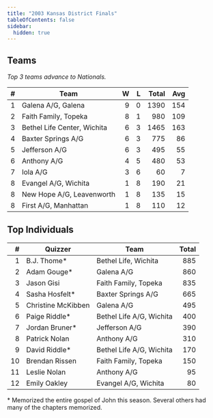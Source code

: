 ```yaml
---
title: "2003 Kansas District Finals"
tableOfContents: false
sidebar:
  hidden: true
---
```


## Teams

*Top 3 teams advance to Nationals.*

|    # | Team                        |    W |    L | Total |  Avg |
| ---: | --------------------------- | ---: | ---: | ----: | ---: |
|    1 | Galena A/G, Galena          |    9 |    0 |  1390 |  154 |
|    2 | Faith Family, Topeka        |    8 |    1 |   980 |  109 |
|    3 | Bethel Life Center, Wichita |    6 |    3 |  1465 |  163 |
|    4 | Baxter Springs A/G          |    6 |    3 |   775 |   86 |
|    5 | Jefferson A/G               |    6 |    3 |   495 |   55 |
|    6 | Anthony A/G                 |    4 |    5 |   480 |   53 |
|    7 | Iola A/G                    |    3 |    6 |    60 |    7 |
|    8 | Evangel A/G, Wichita        |    1 |    8 |   190 |   21 |
|    8 | New Hope A/G, Leavenworth   |    1 |    8 |   135 |   15 |
|    8 | First A/G, Manhattan        |    1 |    8 |   110 |   12 |

## Top Individuals

|    # | Quizzer            | Team                     | Total |
| ---: | ------------------ | ------------------------ | ----: |
|    1 | B.J. Thome*        | Bethel Life, Wichita     |   885 |
|    2 | Adam Gouge*        | Galena A/G               |   860 |
|    3 | Jason Gisi         | Faith Family, Topeka     |   835 |
|    4 | Sasha Hosfelt*     | Baxter Springs A/G       |   665 |
|    5 | Christine McKibben | Galena A/G               |   495 |
|    6 | Paige Riddle*      | Bethel Life A/G, Wichita |   400 |
|    7 | Jordan Bruner*     | Jefferson A/G            |   390 |
|    8 | Patrick Nolan      | Anthony A/G              |   310 |
|    9 | David Riddle*      | Bethel Life A/G, Wichita |   170 |
|   10 | Brendan Rissen     | Faith Family, Topeka     |   150 |
|   11 | Leslie Nolan       | Anthony A/G              |    95 |
|   12 | Emily Oakley       | Evangel A/G, Wichita     |    80 |

\* Memorized the entire gospel of John this season. Several others had many of the chapters memorized.
